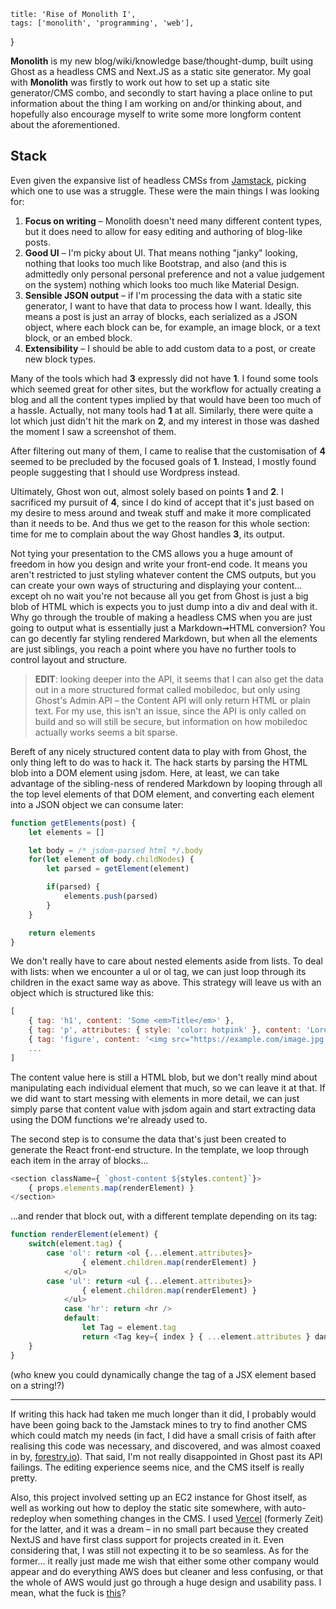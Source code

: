     title: 'Rise of Monolith I',
    tags: ['monolith', 'programming', 'web'],
}

**Monolith** is my new blog/wiki/knowledge base/thought-dump, built using Ghost as a headless CMS and Next.JS as a static site generator. My goal with **Monolith** was firstly to work out how to set up a static site generator/CMS combo, and secondly to start having a place online to put information about the thing I am working on and/or thinking about, and hopefully also encourage myself to write some more longform content about the aforementioned.

## Stack

Even given the expansive list of headless CMSs from [Jamstack](https://jamstack.org/headless-cms/), picking which one to use was a struggle. These were the main things I was looking for:

1. **Focus on writing** – Monolith doesn't need many different content types, but it does need to allow for easy editing and authoring of blog-like posts.
2. **Good UI** – I'm picky about UI. That means nothing "janky" looking, nothing that looks too much like Bootstrap, and also (and this is admittedly only personal personal preference and not a value judgement on the system) nothing which looks too much like Material Design.
3. **Sensible JSON output** – if I'm processing the data with a static site generator, I want to have that data to process how I want. Ideally, this means a post is just an array of blocks, each serialized as a JSON object, where each block can be, for example, an image block, or a text block, or an embed block.
4. **Extensibility** – I should be able to add custom data to a post, or create new block types.

Many of the tools which had **3** expressly did not have **1**. I found some tools which seemed great for other sites, but the workflow for actually creating a blog and all the content types implied by that would have been too much of a hassle. Actually, not many tools had **1** at all. Similarly, there were quite a lot which just didn't hit the mark on **2**, and my interest in those was dashed the moment I saw a screenshot of them.

After filtering out many of them, I came to realise that the customisation of **4** seemed to be precluded by the focused goals of **1**. Instead, I mostly found people suggesting that I should use Wordpress instead.

Ultimately, Ghost won out, almost solely based on points **1** and **2**. I sacrificed my pursuit of **4**, since I do kind of accept that it's just based on my desire to mess around and tweak stuff and make it more complicated than it needs to be. And thus we get to the reason for this whole section: time for me to complain about the way Ghost handles **3**, its output.

Not tying your presentation to the CMS allows you a huge amount of freedom in how you design and write your front-end code. It means you aren't restricted to just styling whatever content the CMS outputs, but you can create your own ways of structuring and displaying your content... except oh no wait you're not because all you get from Ghost is just a big blob of HTML which is expects you to just dump into a div and deal with it. Why go through the trouble of making a headless CMS when you are just going to output what is essentially just a Markdown➞HTML conversion? You can go decently far styling rendered Markdown, but when all the elements are just siblings, you reach a point where you have no further tools to control layout and structure.

> **EDIT**: looking deeper into the API, it seems that I can also get the data out in a more structured format called mobiledoc, but only using Ghost's Admin API – the Content API will only return HTML or plain text. For my use, this isn't an issue, since the API is only called on build and so will still be secure, but information on how mobiledoc actually works seems a bit sparse.

Bereft of any nicely structured content data to play with from Ghost, the only thing left to do was to hack it. The hack starts by parsing the HTML blob into a DOM element using jsdom. Here, at least, we can take advantage of the sibling-ness of rendered Markdown by looping through all the top level elements of that DOM element, and converting each element into a JSON object we can consume later:

```js
function getElements(post) {
    let elements = []

    let body = /* jsdom-parsed html */.body
    for(let element of body.childNodes) {
        let parsed = getElement(element)

        if(parsed) {
            elements.push(parsed)
        } 
    }

    return elements
}
```

We don't really have to care about nested elements aside from lists. To deal with lists: when we encounter a ul or ol tag, we can just loop through its children in the exact same way as above. This strategy will leave us with an object which is structured like this:

```js
[
    { tag: 'h1', content: 'Some <em>Title</em>' },
    { tag: 'p', attributes: { style: 'color: hotpink' }, content: 'Lorem ipsum dolor sit amet, consectetur...' },
    { tag: 'figure', content: '<img src="https://example.com/image.jpg' },
    ...
]
```

The content value here is still a HTML blob, but we don't really mind about manipulating each individual element that much, so we can leave it at that. If we did want to start messing with elements in more detail, we can just simply parse that content value with jsdom again and start extracting data using the DOM functions we're already used to.

The second step is to consume the data that's just been created to generate the React front-end structure. In the template, we loop through each item in the array of blocks...

```js
<section className={ `ghost-content ${styles.content}`}>
	{ props.elements.map(renderElement) }
</section>
```
			
...and render that block out, with a different template depending on its tag:

```js
function renderElement(element) {
    switch(element.tag) {
        case 'ol': return <ol {...element.attributes}>
                { element.children.map(renderElement) }
            </ol>
        case 'ul': return <ul {...element.attributes}>
                { element.children.map(renderElement) }
            </ul>
            case 'hr': return <hr />
            default:
                let Tag = element.tag
                return <Tag key={ index } { ...element.attributes } dangerouslySetInnerHTML={ element.content } />
    }
}
```

(who knew you could dynamically change the tag of a JSX element based on a string!?)

---

If writing this hack had taken me much longer than it did, I probably would have been going back to the Jamstack mines to try to find another CMS which could match my needs (in fact, I did have a small crisis of faith after realising this code was necessary, and discovered, and was almost coaxed in by, [forestry.io](https://forestry.io/)). That said, I'm not really disappointed in Ghost past its API failings. The editing experience seems nice, and the CMS itself is really pretty.

Also, this project involved setting up an EC2 instance for Ghost itself, as well as working out how to deploy the static site somewhere, with auto-redeploy when something changes in the CMS. I used [Vercel](https://vercel.com) (formerly Zeit) for the latter, and it was a dream – in no small part because they created NextJS and have first class support for projects created in it. Even considering that, I was still not expecting it to be so seamless. As for the former... it really just made me wish that either some other company would appear and do everything AWS does but cleaner and less confusing, or that the whole of AWS would just go through a huge design and usability pass. I mean, what the fuck is [this](https://calculator.s3.amazonaws.com/index.html)?